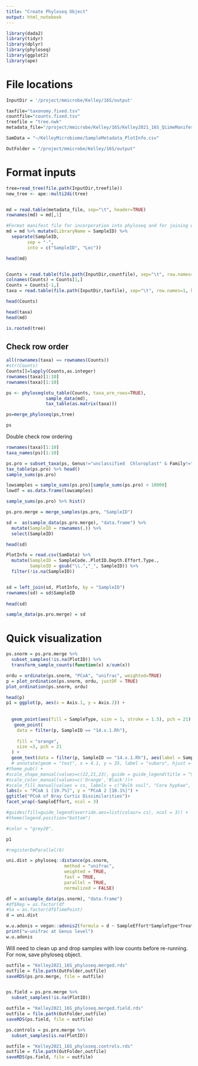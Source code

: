 ```yaml
---
title: "Create Phyloseq Object"
output: html_notebook
---
```


```r
library(dada2)
library(tidyr)
library(dplyr)
library(phyloseq)
library(ggplot2)
library(ape)
```

# File locations
```r
InputDir = '/project/mmicrobe/Kelley/16S/output'
```

```r
taxfile="taxonomy.fixed.tsv"
countfile="counts.fixed.tsv"
treefile = "tree.nwk"
metadata_file="/project/mmicrobe/Kelley/16S/Kelley2021_16S_QiimeManifest.txt"

SamData = "~/KelleyMicrobiome/SampleMetadata_PlotInfo.csv"

OutFolder = "/project/mmicrobe/Kelley/16S/output"

```

# Format inputs
```r
tree=read_tree(file.path(InputDir,treefile))
new_tree <- ape::multi2di(tree)


md = read.table(metadata_file, sep="\t", header=TRUE)
rownames(md) = md[,1]

#Format manifest file for incorporation into phyloseq and for joining with plot data.  Wait until after merging samples to join
md = md %>% mutate(LibraryName = SampleID) %>%
  separate(SampleID, 
        sep = "-", 
        into = c("SampleID", "Loc")) 

head(md)


Counts = read.table(file.path(InputDir,countfile), sep="\t", row.names=1)
colnames(Counts) = Counts[1,]
Counts = Counts[-1,]
taxa = read.table(file.path(InputDir,taxfile), sep="\t", row.names=1, header = TRUE)
```






```r
head(Counts)
```

```r
head(taxa)
head(md)
```


```r
is.rooted(tree)
```
## Check row order
```r
all(rownames(taxa) == rownames(Counts)) 
#str(Counts)
Counts[]=lapply(Counts,as.integer)
rownames(taxa)[1:10]
rownames(taxa)[1:10]
```


```r


ps <- phyloseq(otu_table(Counts, taxa_are_rows=TRUE), 
               sample_data(md),
               tax_table(as.matrix(taxa)))

ps=merge_phyloseq(ps,tree)

ps
```

Double check row ordering
```r
rownames(taxa)[1:10]
taxa_names(ps)[1:10]
```



```r
ps.pro = subset_taxa(ps, Genus!="unclassified  Chloroplast" & Family!="Mitochondria")
tax_table(ps.pro) %>% head()
sample_sums(ps.pro)
```


```r
lowsamples = sample_sums(ps.pro)[sample_sums(ps.pro) < 10000]
lowdf = as.data.frame(lowsamples)
```

```r
sample_sums(ps.pro) %>% hist()
```

```r
ps.pro.merge = merge_samples(ps.pro, "SampleID")
```




```r
sd =  as(sample_data(ps.pro.merge), "data.frame") %>%
  mutate(SampleID = rownames(.)) %>%
  select(SampleID)

head(sd)

PlotInfo = read.csv(SamData) %>%
  mutate(SampleID = SampleCode..PlotID.Depth.Effort.Type.,
         SampleID = gsub("\\.","_", SampleID)) %>%
  filter(!is.na(SampleID))


sd = left_join(sd, PlotInfo, by = "SampleID") 
rownames(sd) = sd$SampleID 
  
head(sd)

sample_data(ps.pro.merge) = sd

```

# Quick visualization

```r
ps.snorm = ps.pro.merge %>% 
  subset_samples(!is.na(PlotID)) %>%
  transform_sample_counts(function(x) x/sum(x))

ordu = ordinate(ps.snorm, "PCoA", "unifrac", weighted=TRUE)
p = plot_ordination(ps.snorm, ordu, justDF = TRUE)
plot_ordination(ps.snorm, ordu)
```


```r
head(p)
p1 = ggplot(p, aes(x = Axis.1, y = Axis.2)) +
   
 
  geom_point(aes(fill = SampleType, size = 1, stroke = 1.5), pch = 21) +
   geom_point(
    data = filter(p, SampleID == "14.x.1.Rh"),
   
    fill = "orange",
    size =3, pch = 21
  ) +
  geom_text(data = filter(p, SampleID == "14.x.1.Rh"), aes(label = SampleID), check_overlap = TRUE, nudge_x = -0.1, nudge_y = -0.1)+
  # annotate(geom = "text", x = 4.1, y = 35, label = "subaru", hjust = "left")
#theme_pub() +
#scale_shape_manual(values=c(22,21,23), guide = guide_legend(title = "Soil", ncol = 1))+
#scale_color_manual(values=c('Orange','Black'))+
#scale_fill_manual(values = cs, labels = c("Bulk soil", "Core hyphae", "Core slurry"))+
labs(x = "PCoA 1 [19.7%]", y = "PCoA 2 [10.1%]") +
ggtitle("PCoA of Bray Curtis Dissimilarities")+
facet_wrap(~SampleEffort, ncol = 3)

#guides(fill=guide_legend(override.aes=list(colour= cs), ncol = 3)) + 
#theme(legend.position="bottom") 

#color = "grey20",

p1
```


```r
#registerDoParallel(6)

uni.dist = phyloseq::distance(ps.snorm, 
                      method = "unifrac", 
                      weighted = TRUE,
                      fast = TRUE, 
                      parallel = TRUE, 
                      normalized = FALSE)

df = as(sample_data(ps.snorm), "data.frame")
#df$Rep = as.factor(df
#Sa = as.factor(df$TimePoint)
d = uni.dist
```




```r
w.u.adonis = vegan::adonis2(formula = d ~ SampleEffort*SampleType*Treatment_ID, df, permutations = 999)
print("w-unifrac at Genus level")
w.u.adonis
```
Will need to clean up and drop samples with low counts before re-running.  For now, save phyloseq object.

```r
outfile = "Kelley2021_16S_phyloseq.merged.rds"
outfile = file.path(OutFolder,outfile)
saveRDS(ps.pro.merge, file = outfile)


ps.field = ps.pro.merge %>% 
  subset_samples(!is.na(PlotID))

outfile = "Kelley2021_16S_phyloseq.merged.field.rds"
outfile = file.path(OutFolder,outfile)
saveRDS(ps.field, file = outfile)

ps.controls = ps.pro.merge %>% 
  subset_samples(is.na(PlotID))

outfile = "Kelley2021_16S_phyloseq.controls.rds"
outfile = file.path(OutFolder,outfile)
saveRDS(ps.field, file = outfile)
```


